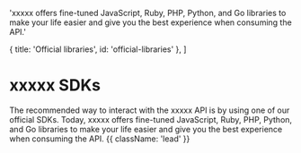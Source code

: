 
  'xxxxx offers fine-tuned JavaScript, Ruby, PHP, Python, and Go libraries to make your life easier and give you the best experience when consuming the API.'

  { title: 'Official libraries', id: 'official-libraries' },
]

# xxxxx SDKs

The recommended way to interact with the xxxxx API is by using one of our official SDKs. Today, xxxxx offers fine-tuned JavaScript, Ruby, PHP, Python, and Go libraries to make your life easier and give you the best experience when consuming the API. {{ className: 'lead' }}

<Libraries />
